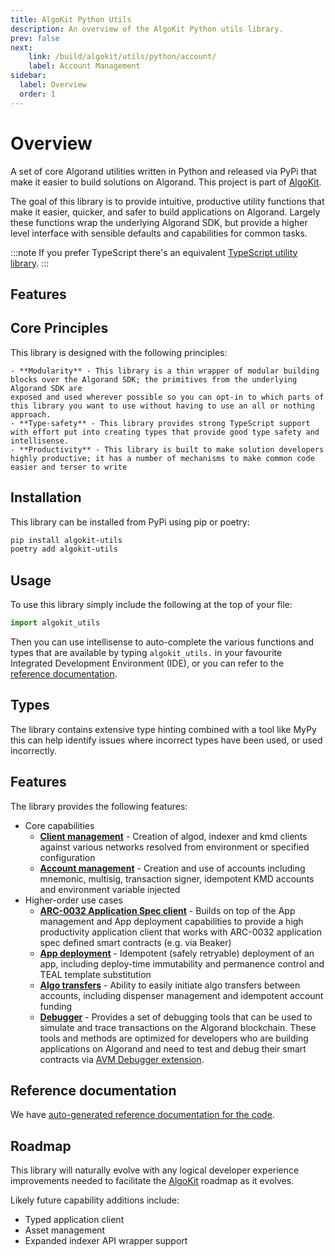 ```yaml
---
title: AlgoKit Python Utils
description: An overview of the AlgoKit Python utils library.
prev: false
next:
    link: /build/algokit/utils/python/account/
    label: Account Management
sidebar:
  label: Overview
  order: 1
---
```



# Overview
A set of core Algorand utilities written in Python and released via PyPi that make it easier to build solutions on Algorand.
This project is part of [AlgoKit](https://github.com/algorandfoundation/algokit-cli).

The goal of this library is to provide intuitive, productive utility functions that make it easier, quicker, and safer to build applications on Algorand.
Largely these functions wrap the underlying Algorand SDK, but provide a higher level interface with sensible defaults and capabilities for common tasks.

:::note
If you prefer TypeScript there's an equivalent [TypeScript utility library](/build/algokit/ts/overview).
:::

## Features

<CardGrid>
  <LinkCard title="Account Management" href="/build/algokit/utils/python/account/" />
  <LinkCard title="Client Management" href="/build/algokit/utils/python/client/" />
  <LinkCard title="App Client" href="/build/algokit/utils/python/app-client/" />
  <LinkCard title="App Deployment" href="/build/algokit/utils/python/app-deploy/" />
  <LinkCard title="Algo Transfer" href="/build/algokit/utils/python/transfer/" />
  <LinkCard title="Testnet Dispenser Client" href="/build/algokit/utils/python/dispenser/" />
  <LinkCard title="Reference" href="/build/algokit/utils/python/reference/" />
</CardGrid>

## Core Principles
This library is designed with the following principles:

    - **Modularity** - This library is a thin wrapper of modular building blocks over the Algorand SDK; the primitives from the underlying Algorand SDK are
    exposed and used wherever possible so you can opt-in to which parts of this library you want to use without having to use an all or nothing approach.
    - **Type-safety** - This library provides strong TypeScript support with effort put into creating types that provide good type safety and intellisense.
    - **Productivity** - This library is built to make solution developers highly productive; it has a number of mechanisms to make common code easier and terser to write

## Installation
This library can be installed from PyPi using pip or poetry:

```bash
pip install algokit-utils
poetry add algokit-utils
```
## Usage
To use this library simply include the following at the top of your file:

```python
import algokit_utils
```
Then you can use intellisense to auto-complete the various functions and types that are available by typing `algokit_utils.` in your favourite Integrated Development Environment (IDE),
or you can refer to the [reference documentation](build/algokit/utils/python/reference).

## Types
The library contains extensive type hinting combined with a tool like MyPy this can help identify issues where incorrect types have been used, or used incorrectly.

## Features
The library provides the following features:

- Core capabilities
  - [**Client management**](/build/algokit/utils/python/client) - Creation of algod, indexer and kmd clients against various networks resolved from environment or specified configuration
  - [**Account management**](/build/algokit/utils/account/) - Creation and use of accounts including mnemonic, multisig, transaction signer, idempotent KMD accounts and environment variable injected
- Higher-order use cases
  - [**ARC-0032 Application Spec client**](/build/algokit/utils/python/app-client) - Builds on top of the App management and App deployment capabilities to provide a high productivity application client that works with ARC-0032 application spec defined smart contracts (e.g. via Beaker)
  - [**App deployment**](/build/algokit/utils/python/app-deploy) - Idempotent (safely retryable) deployment of an app, including deploy-time immutability and permanence control and TEAL template substitution
  - [**Algo transfers**](/build/algokit/utils/python/transfer) - Ability to easily initiate algo transfers between accounts, including dispenser management and idempotent account funding
  - [**Debugger**](/build/algokit/utils/python/debugger) - Provides a set of debugging tools that can be used to simulate and trace transactions on the Algorand blockchain. These tools and methods are optimized for developers who are building applications on Algorand and need to test and debug their smart contracts via [AVM Debugger extension](link).

## Reference documentation
We have [auto-generated reference documentation for the code](build/algokit/utils/python/reference).

## Roadmap
This library will naturally evolve with any logical developer experience improvements needed to facilitate the [AlgoKit](https://github.com/algorandfoundation/algokit-cli) roadmap as it evolves.

Likely future capability additions include:

- Typed application client
- Asset management
- Expanded indexer API wrapper support